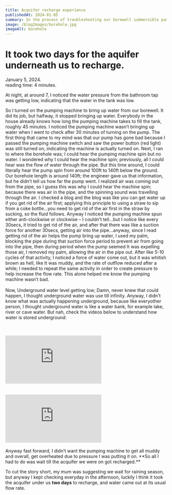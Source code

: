 ```yaml
---
title: Acquifer recharge experience
publishedAt: 2024-01-05
summary: In the process of troubleshooting our borewell submersible pump, to know if its gone bad, I learnt how underground water is stored; Holy Moly!!
image: /blogImages/borehole.jpg
imageAlt: borehole
---
```


# It took two days for the aquifer underneath us to recharge.

<div className="text-gray-500 border-b-2 border-solid border-gray-500">
  January 5, 2024.
  <br />reading time: 4 minutes.

</div>

<div className="flex justify-center pb-5 w-full">
  <div className="relative flex h-[150px] -top-3 sm:h-[180px] w-[calc(100%-50px)] sm:w-[400px] ">
    <BlogHeaderImage
      src="/blogImages/borehole.jpg"
      alt="borehole"
      fill={true}
    />
  </div>
</div>

At night, at around 7, I noticed the water pressure from the bathroom tap was getting
low, indicating that the water in the tank was low.

So I turned on the pumping machine to bring up water from our borewell. It did its job, but halfway, it stopped bringing up water. Everybody in the house already knows how long the pumping machine takes to fill the tank, roughly 45 minutes. I noticed the pumping machine wasn’t bringing up water when I went to check after 30 minutes of turning on the pump. The first thing that came to my mind was that our pump has gone bad because I passed the pumping machine switch and saw the power button (red light) was still turned on, indicating the machine is actually turned on. Next, I ran to where the borehole was; I could hear the pumping machine spin but no water. I wondered why I could hear the machine spin; previously, all I could hear was the flow of water through the pipe. But this time around, I could literally hear the pump spin from around 100ft to 140ft below the ground. Our borehole length is around 140ft; the engineer gave us that information, but he didn’t tell us how far the pump went. I realized air was coming out from the pipe, so I guess this was why I could hear the machine spin; because there was air in the pipe, and the spinning sound was travelling through the air. I checked a blog and the blog was like you can get water up if you get rid of the air first; applying this principle to using a straw to sip from a coke bottle…you need to get rid of the air first in the straw by sucking, so the fluid follows. Anyway I noticed the pumping machine spun either anti-clockwise or clockwise – I couldn’t tell…but I notice like every 30secs, it tried to get rid of the air, and after that there was like a suction force for another 30secs, getting air into the pipe…anyway, since I read getting rid of the air helps the pump bring up water, I used my palm, blocking the pipe during that suction force period to prevent air from going into the pipe, then during period when the pump seemed It was expelling those air, I removed my palm, allowing the air in the pipe out. After like 5-10 cycles of that activity, I noticed a force of water come out, but it was whitish brown as hell, like It was muddy, and the rate of outflow reduced after a while; I needed to repeat the same activity in order to create pressure to help increase the flow rate. This alone helped me know the pumping machine wasn’t bad.<br/><br/>
Now, Underground water level getting low; Damn, never knew that could happen, I thought underground water was use till infinity. Anyway, I didn't know what was actually happening underground, because like everyother person, I thought underground water is like a water bank, for example lake, river or cave water. But nah, check the videos below to understand how water is stored underground:

<br />
<br />

<div className="flex w-full justify-center">
  <iframe
    className="video w-full px-5 sm:h-[18rem]"
    src="https://www.youtube.com/embed/g7R0yLX0V9E?si=Bihcsu8ChatMHa1y"
    title="YouTube video player"
    frameBorder="0"
    allow="accelerometer; autoplay; clipboard-write; encrypted-media; gyroscope; picture-in-picture; web-share"
    allowFullScreen
  ></iframe>
</div>
<br />
<br />

<div className="flex w-full justify-center">
  <iframe
    className="video w-full px-5 sm:h-[18rem]"
    src="https://www.youtube.com/embed/bG19b06NG_w?si=HtSQY2aNpmqMhALh"
    title="YouTube video player"
    frameBorder="0"
    allow="accelerometer; autoplay; clipboard-write; encrypted-media; gyroscope; picture-in-picture; web-share"
    allowFullScreen
  ></iframe>
</div>
<br />
Anyway fast forward, I didn’t want the pumping machine to get all muddy and
overall, get overheated due to pressure I was putting it on. **So all I had to
do was wait till the acquifer we were on got recharged.**

To cut the story short, my mum was suggesting we wait for raining season, but anyway I kept checking everyday in the afternoon, luckily I think it took the acquifer under us **two days** to recharge, and water came out at its usual flow rate.

